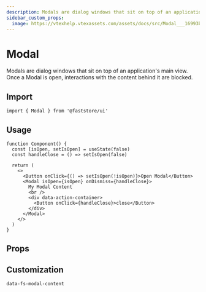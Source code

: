 ```yaml
---
description: Modals are dialog windows that sit on top of an application's main view.
sidebar_custom_props:
  image: https://vtexhelp.vtexassets.com/assets/docs/src/Modal___16993b8e327f3571529d7ee4e97cb45b.png
---
```



# Modal

Modals are dialog windows that sit on top of an application's main view. Once a Modal is open, interactions with the content behind it are blocked.

## Import

```tsx
import { Modal } from '@faststore/ui'
```

## Usage

```tsx live
function Component() {
  const [isOpen, setIsOpen] = useState(false)
  const handleClose = () => setIsOpen(false)

  return (
    <>
      <Button onClick={() => setIsOpen(!isOpen)}>Open Modal</Button>
      <Modal isOpen={isOpen} onDismiss={handleClose}>
        My Modal Content
        <br />
        <div data-action-container>
          <Button onClick={handleClose}>close</Button>
        </div>
      </Modal>
    </>
  )
}
```

## Props

<PropsSection name="Modal" />

## Customization

`data-fs-modal-content`
